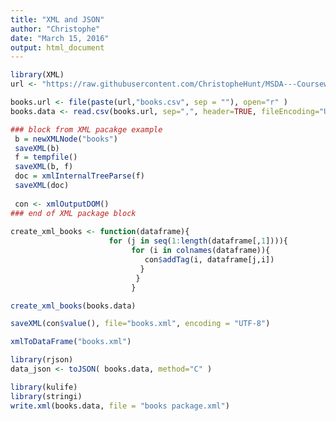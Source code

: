 ```yaml
---
title: "XML and JSON"
author: "Christophe"
date: "March 15, 2016"
output: html_document
---
```



```r
library(XML)
url <- "https://raw.githubusercontent.com/ChristopheHunt/MSDA---Coursework/master/Data%20607/Homework/data/"
```



```r
books.url <- file(paste(url,"books.csv", sep = ""), open="r" )
books.data <- read.csv(books.url, sep=",", header=TRUE, fileEncoding="UTF-8", stringsAsFactors = FALSE)

### block from XML pacakge example
 b = newXMLNode("books")
 saveXML(b)
 f = tempfile()
 saveXML(b, f)
 doc = xmlInternalTreeParse(f)
 saveXML(doc)
 
 con <- xmlOutputDOM()
### end of XML package block
 
create_xml_books <- function(dataframe){
                      for (j in seq(1:length(dataframe[,1]))){
                           for (i in colnames(dataframe)){
                              con$addTag(i, dataframe[j,i])
                             }
                            }
                           }

create_xml_books(books.data)

saveXML(con$value(), file="books.xml", encoding = "UTF-8")

xmlToDataFrame("books.xml")
```


```r
library(rjson)
data_json <- toJSON( books.data, method="C" )
```

```r
library(kulife)
library(stringi)
write.xml(books.data, file = "books package.xml")
```
